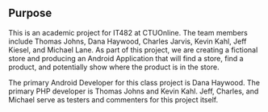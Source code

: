 == Purpose ==
This is an academic project for IT482 at CTUOnline. The team members include Thomas Johns, 
Dana Haywood, Charles Jarvis, Kevin Kahl, Jeff Kiesel, and Michael Lane. As part of this project, 
we are creating a fictional store and producing an Android Application that will find a store,
find a product, and potentially show where the product is in the store.

The primary Android Developer for this class project is Dana Haywood.
The primary PHP developer is Thomas Johns and Kevin Kahl.
Jeff, Charles, and Michael serve as testers and commenters for this project itself.